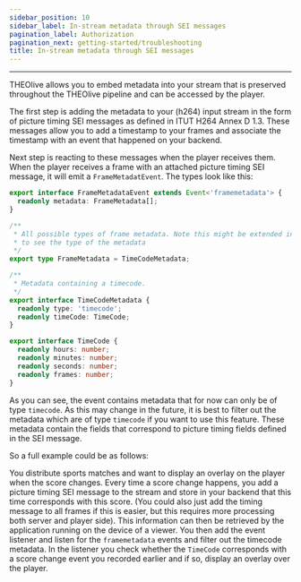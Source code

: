 ```yaml
---
sidebar_position: 10
sidebar_label: In-stream metadata through SEI messages
pagination_label: Authorization
pagination_next: getting-started/troubleshooting
title: In-stream metadata through SEI messages
---
```


---

THEOlive allows you to embed metadata into your stream that is preserved throughout the THEOlive pipeline and can be accessed by the player.

The first step is adding the metadata to your (h264) input stream in the form of picture timing SEI messages as defined in ITUT H264 Annex D 1.3. These messages allow you to add a timestamp to your frames and associate the timestamp with an event that happened on your backend.

Next step is reacting to these messages when the player receives them. When the player receives a frame with an attached picture timing SEI message, it will emit a `FrameMetadatEvent`. The types look like this:

```typescript typescript
export interface FrameMetadataEvent extends Event<'framemetadata'> {
  readonly metadata: FrameMetadata[];
}

/**
 * All possible types of frame metadata. Note this might be extended in the future so explicitely check the type field
 * to see the type of the metadata
 */
export type FrameMetadata = TimeCodeMetadata;

/**
 * Metadata containing a timecode.
 */
export interface TimeCodeMetadata {
  readonly type: 'timecode';
  readonly timeCode: TimeCode;
}

export interface TimeCode {
  readonly hours: number;
  readonly minutes: number;
  readonly seconds: number;
  readonly frames: number;
}
```

As you can see, the event contains metadata that for now can only be of type `timecode`. As this may change in the future, it is best to filter out the metadata which are of type `timecode` if you want to use this feature. These metadata contain the fields that correspond to picture timing fields defined in the SEI message.

So a full example could be as follows:

You distribute sports matches and want to display an overlay on the player when the score changes. Every time a score change happens, you add a picture timing SEI message to the stream and store in your backend that this time corresponds with this score. (You could also just add the timing message to all frames if this is easier, but this requires more processing both server and player side). This information can then be retrieved by the application running on the device of a viewer. You then add the event listener and listen for the `framemetadata` events and filter out the timecode metadata. In the listener you check whether the `TimeCode` corresponds with a score change event you recorded earlier and if so, display an overlay over the player.
